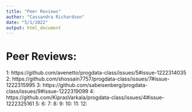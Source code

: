 ```yaml
---
title: "Peer Reviews"
author: "Cassandra Richardson"
date: "5/1/2022"
output: html_document
---
```


# Peer Reviews:

1: https://github.com/avenetto/progdata-class/issues/5#issue-1222314035
2: https://github.com/shossain7757/progdata-class/issues/7#issue-1222315995 
3: https://github.com/sabeisenberg/progdata-class/issues/9#issue-1222319099
4: https://github.com/KiprasVarkala/progdata-class/issues/4#issue-1222325161
5: 
6:
7:
8:
9:
10:
11:
12: